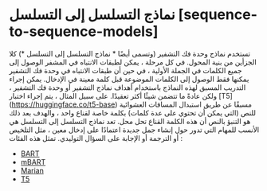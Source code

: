 # نماذج التسلسل إلى التسلسل [sequence-to-sequence-models]

<CourseFloatingBanner
    chapter={1}
    classNames="absolute z-10 right-0 top-0"
/>

<Youtube id="0_4KEb08xrE" />

تستخدم نماذج وحدة فك التشفير (وتسمى أيضًا * نماذج التسلسل إلى التسلسل *) كلا الجزأين من بنية المحول. في كل مرحلة ، يمكن لطبقات الانتباه في المشفر الوصول إلى جميع الكلمات في الجملة الأولية ، في حين أن طبقات الانتباه في وحدة فك التشفير يمكنها فقط الوصول إلى الكلمات الموضوعة قبل كلمة معينة في الإدخال.
يمكن إجراء التدريب المسبق لهذه النماذج باستخدام أهداف نماذج التشفير أو وحدة فك التشفير ، ولكن عادةً ما تتضمن شيئًا أكثر تعقيدًا. على سبيل المثال ، يتم إجراء اختبار [T5] (https://huggingface.co/t5-base) مسبقًا عن طريق استبدال المسافات العشوائية للنص (التي يمكن أن تحتوي على عدة كلمات) بكلمة خاصة لقناع واحد ، والهدف بعد ذلك هو التنبؤ بالنص أن هذه الكلمة القناع تحل محل.
تعد نماذج التسلسل إلى التسلسل هي الأنسب للمهام التي تدور حول إنشاء جمل جديدة اعتمادًا على إدخال معين ، مثل التلخيص أو الترجمة أو الإجابة على السؤال التوليدي.
تمثل هذه الفئات : 

- [BART](https://huggingface.co/transformers/model_doc/bart.html)
- [mBART](https://huggingface.co/transformers/model_doc/mbart.html)
- [Marian](https://huggingface.co/transformers/model_doc/marian.html)
- [T5](https://huggingface.co/transformers/model_doc/t5.html)


